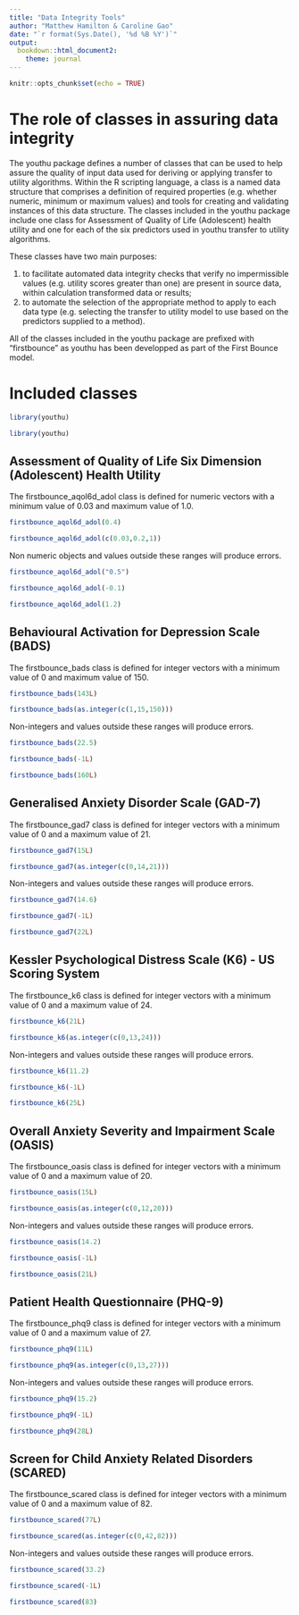 ```yaml
---
title: "Data Integrity Tools"
author: "Matthew Hamilton & Caroline Gao"
date: "`r format(Sys.Date(), '%d %B %Y')`"
output: 
  bookdown::html_document2:
    theme: journal
---
```

```r
knitr::opts_chunk$set(echo = TRUE)
```

# The role of classes in assuring data integrity
The youthu package defines a number of classes that can be used to help assure the quality of input data used for deriving or applying transfer to utility algorithms. Within the R scripting language, a class is a named data structure that comprises a definition of required properties (e.g. whether numeric, minimum or maximum values) and tools for creating and validating instances of this data structure. The classes included in the youthu package include one class for Assessment of Quality of Life (Adolescent) health utility and one for each of the six predictors used in youthu transfer to utility algorithms. 

These classes have two main purposes:

1) to facilitate automated data integrity checks that verify no impermissible values (e.g. utility scores greater than one) are present in source data, within calculation transformed data or results;
2) to automate the selection of the appropriate method to apply to each data type (e.g. selecting the transfer to utility model to use based on the predictors supplied to a method).

All of the classes included in the youthu package are prefixed with "firstbounce" as youthu has been developped as part of the First Bounce model.

# Included classes

```r
library(youthu)
```
```r
library(youthu)
```
## Assessment of Quality of Life Six Dimension (Adolescent) Health Utility 

The firstbounce_aqol6d_adol class is defined for numeric vectors with a minimum value of 0.03 and maximum value of 1.0.

```r
firstbounce_aqol6d_adol(0.4)
```

```r
firstbounce_aqol6d_adol(c(0.03,0.2,1))
```

Non numeric objects and values outside these ranges will produce errors.

```r
firstbounce_aqol6d_adol("0.5")
```

```r
firstbounce_aqol6d_adol(-0.1)
```

```r
firstbounce_aqol6d_adol(1.2)
```

## Behavioural Activation for Depression Scale (BADS)

The firstbounce_bads class is defined for integer vectors with a minimum value of 0 and maximum value of 150.

```r
firstbounce_bads(143L)
```

```r
firstbounce_bads(as.integer(c(1,15,150)))
```

Non-integers and values outside these ranges will produce errors.

```r
firstbounce_bads(22.5)
```

```r
firstbounce_bads(-1L)
```

```r
firstbounce_bads(160L)
```

## Generalised Anxiety Disorder Scale (GAD-7)

The firstbounce_gad7 class is defined for integer vectors with a minimum value of 0 and a maximum value of 21.

```r
firstbounce_gad7(15L)
```

```r
firstbounce_gad7(as.integer(c(0,14,21)))
```

Non-integers and values outside these ranges will produce errors.

```r
firstbounce_gad7(14.6)
```

```r
firstbounce_gad7(-1L)
```

```r
firstbounce_gad7(22L)
```
## Kessler Psychological Distress Scale (K6) - US Scoring System

The firstbounce_k6 class is defined for integer vectors with a minimum value of 0 and a maximum value of 24.

```r
firstbounce_k6(21L)
```

```r
firstbounce_k6(as.integer(c(0,13,24)))
```

Non-integers and values outside these ranges will produce errors.

```r
firstbounce_k6(11.2)
```

```r
firstbounce_k6(-1L)
```

```r
firstbounce_k6(25L)
```
## Overall Anxiety Severity and Impairment Scale (OASIS)

The firstbounce_oasis class is defined for integer vectors with a minimum value of 0 and a maximum value of 20.

```r
firstbounce_oasis(15L)
```

```r
firstbounce_oasis(as.integer(c(0,12,20)))
```

Non-integers and values outside these ranges will produce errors.

```r
firstbounce_oasis(14.2)
```

```r
firstbounce_oasis(-1L)
```

```r
firstbounce_oasis(21L)
```
## Patient Health Questionnaire (PHQ-9)

The firstbounce_phq9 class is defined for integer vectors with a minimum value of 0 and a maximum value of 27.

```r
firstbounce_phq9(11L)
```

```r
firstbounce_phq9(as.integer(c(0,13,27)))
```

Non-integers and values outside these ranges will produce errors.

```r
firstbounce_phq9(15.2)
```
```r
firstbounce_phq9(-1L)
```
```r
firstbounce_phq9(28L)
```

##  Screen for Child Anxiety Related Disorders (SCARED)

The firstbounce_scared class is defined for integer vectors with a minimum value of 0 and a maximum value of 82.

```r
firstbounce_scared(77L)
```

```r
firstbounce_scared(as.integer(c(0,42,82)))
```

Non-integers and values outside these ranges will produce errors.

```r
firstbounce_scared(33.2)
```
```r
firstbounce_scared(-1L)
```
```r
firstbounce_scared(83)
```
